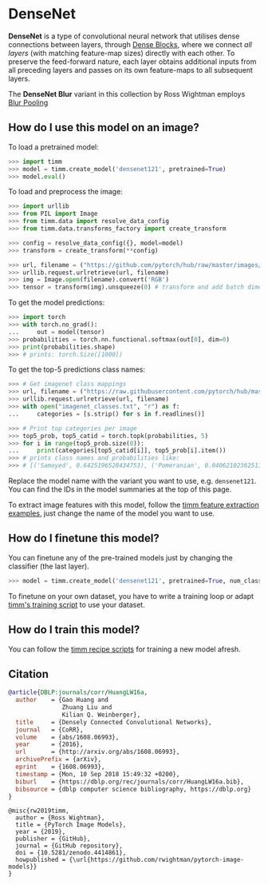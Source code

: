 # DenseNet

**DenseNet** is a type of convolutional neural network that utilises dense connections between layers, through [Dense Blocks](http://www.paperswithcode.com/method/dense-block), where we connect *all layers* (with matching feature-map sizes) directly with each other. To preserve the feed-forward nature, each layer obtains additional inputs from all preceding layers and passes on its own feature-maps to all subsequent layers.

The **DenseNet Blur** variant in this collection by Ross Wightman employs [Blur Pooling](http://www.paperswithcode.com/method/blur-pooling)

## How do I use this model on an image?

To load a pretrained model:

```py
>>> import timm
>>> model = timm.create_model('densenet121', pretrained=True)
>>> model.eval()
```

To load and preprocess the image:

```py 
>>> import urllib
>>> from PIL import Image
>>> from timm.data import resolve_data_config
>>> from timm.data.transforms_factory import create_transform

>>> config = resolve_data_config({}, model=model)
>>> transform = create_transform(**config)

>>> url, filename = ("https://github.com/pytorch/hub/raw/master/images/dog.jpg", "dog.jpg")
>>> urllib.request.urlretrieve(url, filename)
>>> img = Image.open(filename).convert('RGB')
>>> tensor = transform(img).unsqueeze(0) # transform and add batch dimension
```

To get the model predictions:

```py
>>> import torch
>>> with torch.no_grad():
...     out = model(tensor)
>>> probabilities = torch.nn.functional.softmax(out[0], dim=0)
>>> print(probabilities.shape)
>>> # prints: torch.Size([1000])
```

To get the top-5 predictions class names:

```py
>>> # Get imagenet class mappings
>>> url, filename = ("https://raw.githubusercontent.com/pytorch/hub/master/imagenet_classes.txt", "imagenet_classes.txt")
>>> urllib.request.urlretrieve(url, filename) 
>>> with open("imagenet_classes.txt", "r") as f:
...     categories = [s.strip() for s in f.readlines()]

>>> # Print top categories per image
>>> top5_prob, top5_catid = torch.topk(probabilities, 5)
>>> for i in range(top5_prob.size(0)):
...     print(categories[top5_catid[i]], top5_prob[i].item())
>>> # prints class names and probabilities like:
>>> # [('Samoyed', 0.6425196528434753), ('Pomeranian', 0.04062102362513542), ('keeshond', 0.03186424449086189), ('white wolf', 0.01739676296710968), ('Eskimo dog', 0.011717947199940681)]
```

Replace the model name with the variant you want to use, e.g. `densenet121`. You can find the IDs in the model summaries at the top of this page.

To extract image features with this model, follow the [timm feature extraction examples](https://rwightman.github.io/pytorch-image-models/feature_extraction/), just change the name of the model you want to use.

## How do I finetune this model?

You can finetune any of the pre-trained models just by changing the classifier (the last layer).

```py
>>> model = timm.create_model('densenet121', pretrained=True, num_classes=NUM_FINETUNE_CLASSES)
```
To finetune on your own dataset, you have to write a training loop or adapt [timm's training
script](https://github.com/rwightman/pytorch-image-models/blob/master/train.py) to use your dataset.

## How do I train this model?

You can follow the [timm recipe scripts](https://rwightman.github.io/pytorch-image-models/scripts/) for training a new model afresh.

## Citation

```BibTeX
@article{DBLP:journals/corr/HuangLW16a,
  author    = {Gao Huang and
               Zhuang Liu and
               Kilian Q. Weinberger},
  title     = {Densely Connected Convolutional Networks},
  journal   = {CoRR},
  volume    = {abs/1608.06993},
  year      = {2016},
  url       = {http://arxiv.org/abs/1608.06993},
  archivePrefix = {arXiv},
  eprint    = {1608.06993},
  timestamp = {Mon, 10 Sep 2018 15:49:32 +0200},
  biburl    = {https://dblp.org/rec/journals/corr/HuangLW16a.bib},
  bibsource = {dblp computer science bibliography, https://dblp.org}
}
```

```
@misc{rw2019timm,
  author = {Ross Wightman},
  title = {PyTorch Image Models},
  year = {2019},
  publisher = {GitHub},
  journal = {GitHub repository},
  doi = {10.5281/zenodo.4414861},
  howpublished = {\url{https://github.com/rwightman/pytorch-image-models}}
}
```

<!--
Type: model-index
Collections:
- Name: DenseNet
  Paper:
    Title: Densely Connected Convolutional Networks
    URL: https://paperswithcode.com/paper/densely-connected-convolutional-networks
Models:
- Name: densenet121
  In Collection: DenseNet
  Metadata:
    FLOPs: 3641843200
    Parameters: 7980000
    File Size: 32376726
    Architecture:
    - 1x1 Convolution
    - Average Pooling
    - Batch Normalization
    - Convolution
    - Dense Block
    - Dense Connections
    - Dropout
    - Max Pooling
    - ReLU
    - Softmax
    Tasks:
    - Image Classification
    Training Techniques:
    - Kaiming Initialization
    - Nesterov Accelerated Gradient
    - Weight Decay
    Training Data:
    - ImageNet
    ID: densenet121
    LR: 0.1
    Epochs: 90
    Layers: 121
    Dropout: 0.2
    Crop Pct: '0.875'
    Momentum: 0.9
    Batch Size: 256
    Image Size: '224'
    Weight Decay: 0.0001
    Interpolation: bicubic
  Code: https://github.com/rwightman/pytorch-image-models/blob/d8e69206be253892b2956341fea09fdebfaae4e3/timm/models/densenet.py#L295
  Weights: https://github.com/rwightman/pytorch-image-models/releases/download/v0.1-weights/densenet121_ra-50efcf5c.pth
  Results:
  - Task: Image Classification
    Dataset: ImageNet
    Metrics:
      Top 1 Accuracy: 75.56%
      Top 5 Accuracy: 92.65%
- Name: densenet161
  In Collection: DenseNet
  Metadata:
    FLOPs: 9931959264
    Parameters: 28680000
    File Size: 115730790
    Architecture:
    - 1x1 Convolution
    - Average Pooling
    - Batch Normalization
    - Convolution
    - Dense Block
    - Dense Connections
    - Dropout
    - Max Pooling
    - ReLU
    - Softmax
    Tasks:
    - Image Classification
    Training Techniques:
    - Kaiming Initialization
    - Nesterov Accelerated Gradient
    - Weight Decay
    Training Data:
    - ImageNet
    ID: densenet161
    LR: 0.1
    Epochs: 90
    Layers: 161
    Dropout: 0.2
    Crop Pct: '0.875'
    Momentum: 0.9
    Batch Size: 256
    Image Size: '224'
    Weight Decay: 0.0001
    Interpolation: bicubic
  Code: https://github.com/rwightman/pytorch-image-models/blob/d8e69206be253892b2956341fea09fdebfaae4e3/timm/models/densenet.py#L347
  Weights: https://download.pytorch.org/models/densenet161-8d451a50.pth
  Results:
  - Task: Image Classification
    Dataset: ImageNet
    Metrics:
      Top 1 Accuracy: 77.36%
      Top 5 Accuracy: 93.63%
- Name: densenet169
  In Collection: DenseNet
  Metadata:
    FLOPs: 4316945792
    Parameters: 14150000
    File Size: 57365526
    Architecture:
    - 1x1 Convolution
    - Average Pooling
    - Batch Normalization
    - Convolution
    - Dense Block
    - Dense Connections
    - Dropout
    - Max Pooling
    - ReLU
    - Softmax
    Tasks:
    - Image Classification
    Training Techniques:
    - Kaiming Initialization
    - Nesterov Accelerated Gradient
    - Weight Decay
    Training Data:
    - ImageNet
    ID: densenet169
    LR: 0.1
    Epochs: 90
    Layers: 169
    Dropout: 0.2
    Crop Pct: '0.875'
    Momentum: 0.9
    Batch Size: 256
    Image Size: '224'
    Weight Decay: 0.0001
    Interpolation: bicubic
  Code: https://github.com/rwightman/pytorch-image-models/blob/d8e69206be253892b2956341fea09fdebfaae4e3/timm/models/densenet.py#L327
  Weights: https://download.pytorch.org/models/densenet169-b2777c0a.pth
  Results:
  - Task: Image Classification
    Dataset: ImageNet
    Metrics:
      Top 1 Accuracy: 75.9%
      Top 5 Accuracy: 93.02%
- Name: densenet201
  In Collection: DenseNet
  Metadata:
    FLOPs: 5514321024
    Parameters: 20010000
    File Size: 81131730
    Architecture:
    - 1x1 Convolution
    - Average Pooling
    - Batch Normalization
    - Convolution
    - Dense Block
    - Dense Connections
    - Dropout
    - Max Pooling
    - ReLU
    - Softmax
    Tasks:
    - Image Classification
    Training Techniques:
    - Kaiming Initialization
    - Nesterov Accelerated Gradient
    - Weight Decay
    Training Data:
    - ImageNet
    ID: densenet201
    LR: 0.1
    Epochs: 90
    Layers: 201
    Dropout: 0.2
    Crop Pct: '0.875'
    Momentum: 0.9
    Batch Size: 256
    Image Size: '224'
    Weight Decay: 0.0001
    Interpolation: bicubic
  Code: https://github.com/rwightman/pytorch-image-models/blob/d8e69206be253892b2956341fea09fdebfaae4e3/timm/models/densenet.py#L337
  Weights: https://download.pytorch.org/models/densenet201-c1103571.pth
  Results:
  - Task: Image Classification
    Dataset: ImageNet
    Metrics:
      Top 1 Accuracy: 77.29%
      Top 5 Accuracy: 93.48%
- Name: densenetblur121d
  In Collection: DenseNet
  Metadata:
    FLOPs: 3947812864
    Parameters: 8000000
    File Size: 32456500
    Architecture:
    - 1x1 Convolution
    - Batch Normalization
    - Blur Pooling
    - Convolution
    - Dense Block
    - Dense Connections
    - Dropout
    - Max Pooling
    - ReLU
    - Softmax
    Tasks:
    - Image Classification
    Training Data:
    - ImageNet
    ID: densenetblur121d
    Crop Pct: '0.875'
    Image Size: '224'
    Interpolation: bicubic
  Code: https://github.com/rwightman/pytorch-image-models/blob/d8e69206be253892b2956341fea09fdebfaae4e3/timm/models/densenet.py#L305
  Weights: https://github.com/rwightman/pytorch-image-models/releases/download/v0.1-weights/densenetblur121d_ra-100dcfbc.pth
  Results:
  - Task: Image Classification
    Dataset: ImageNet
    Metrics:
      Top 1 Accuracy: 76.59%
      Top 5 Accuracy: 93.2%
- Name: tv_densenet121
  In Collection: DenseNet
  Metadata:
    FLOPs: 3641843200
    Parameters: 7980000
    File Size: 32342954
    Architecture:
    - 1x1 Convolution
    - Average Pooling
    - Batch Normalization
    - Convolution
    - Dense Block
    - Dense Connections
    - Dropout
    - Max Pooling
    - ReLU
    - Softmax
    Tasks:
    - Image Classification
    Training Techniques:
    - SGD with Momentum
    - Weight Decay
    Training Data:
    - ImageNet
    ID: tv_densenet121
    LR: 0.1
    Epochs: 90
    Crop Pct: '0.875'
    LR Gamma: 0.1
    Momentum: 0.9
    Batch Size: 32
    Image Size: '224'
    LR Step Size: 30
    Weight Decay: 0.0001
    Interpolation: bicubic
  Code: https://github.com/rwightman/pytorch-image-models/blob/d8e69206be253892b2956341fea09fdebfaae4e3/timm/models/densenet.py#L379
  Weights: https://download.pytorch.org/models/densenet121-a639ec97.pth
  Results:
  - Task: Image Classification
    Dataset: ImageNet
    Metrics:
      Top 1 Accuracy: 74.74%
      Top 5 Accuracy: 92.15%
-->